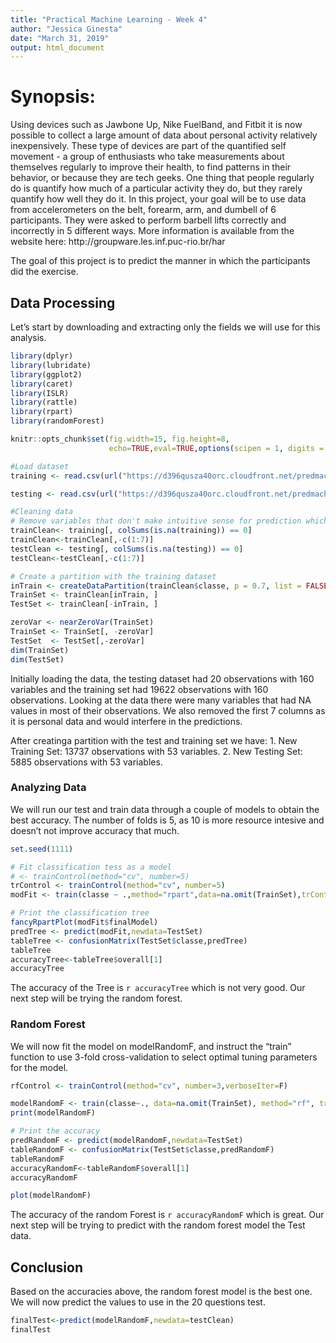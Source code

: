 ```yaml
---
title: "Practical Machine Learning - Week 4"
author: "Jessica Ginesta"
date: "March 31, 2019"
output: html_document
---
```


# Synopsis: 
Using devices such as Jawbone Up, Nike FuelBand, and Fitbit it is now possible to collect a large amount of data about personal activity relatively inexpensively. These type of devices are part of the quantified self movement - a group of enthusiasts who take measurements about themselves regularly to improve their health, to find patterns in their behavior, or because they are tech geeks. One thing that people regularly do is quantify how much of a particular activity they do, but they rarely quantify how well they do it. In this project, your goal will be to use data from accelerometers on the belt, forearm, arm, and dumbell of 6 participants. They were asked to perform barbell lifts correctly and incorrectly in 5 different ways. More information is available from the website here: http://groupware.les.inf.puc-rio.br/har

The goal of this project is to predict the manner in which the participants did the exercise.

## Data Processing

Let's start by downloading and extracting only the fields we will use for this analysis.
```r
library(dplyr)
library(lubridate)
library(ggplot2)
library(caret)
library(ISLR)
library(rattle)
library(rpart)
library(randomForest)

knitr::opts_chunk$set(fig.width=15, fig.height=8,
                      echo=TRUE,eval=TRUE,options(scipen = 1, digits = 2))
```

```r

#Load dataset
training <- read.csv(url("https://d396qusza40orc.cloudfront.net/predmachlearn/pml-training.csv"),header=TRUE)

testing <- read.csv(url("https://d396qusza40orc.cloudfront.net/predmachlearn/pml-testing.csv"),header=TRUE)

#Cleaning data
# Remove variables that don't make intuitive sense for prediction which are the first 7.
trainClean<- training[, colSums(is.na(training)) == 0]
trainClean<-trainClean[,-c(1:7)]
testClean <- testing[, colSums(is.na(testing)) == 0]
testClean<-testClean[,-c(1:7)]

# Create a partition with the training dataset 
inTrain <- createDataPartition(trainClean$classe, p = 0.7, list = FALSE)
TrainSet <- trainClean[inTrain, ]
TestSet <- trainClean[-inTrain, ]

zeroVar <- nearZeroVar(TrainSet)
TrainSet <- TrainSet[, -zeroVar]
TestSet  <- TestSet[,-zeroVar]
dim(TrainSet)
dim(TestSet)
```
Initially loading the data, the testing dataset had 20 observations with 160 variables and the training set had 19622 observations with 160 observations. Looking at the data there were many variables that had NA values in most of their observations. 
We also removed the first 7 columns as it is personal data and would interfere in the predictions.

After creatinga partition with the test and training set we have:
1. New Training Set: 13737 observations with 53 variables.
2. New Testing Set: 5885 observations with 53 variables.

### Analyzing Data
We will run our test and train data through a couple of models to obtain the best accuracy.
The number of folds is 5, as 10 is more resource intesive and doesn't not improve accuracy that much.

```r
set.seed(1111)

# Fit classification tess as a model
# <- trainControl(method="cv", number=5)
trControl <- trainControl(method="cv", number=5)
modFit <- train(classe ~ .,method="rpart",data=na.omit(TrainSet),trControl=trControl)

# Print the classification tree
fancyRpartPlot(modFit$finalModel)
predTree <- predict(modFit,newdata=TestSet)
tableTree <- confusionMatrix(TestSet$classe,predTree)
tableTree
accuracyTree<-tableTree$overall[1]
accuracyTree
```
The accuracy of the Tree is `r accuracyTree` which is not very good. Our next step will be trying the random forest.

### Random Forest

We will now fit the model on modelRandomF, and instruct the "train" function to use 3-fold cross-validation to select optimal tuning parameters for the model.

```r
rfControl <- trainControl(method="cv", number=3,verboseIter=F)

modelRandomF <- train(classe~., data=na.omit(TrainSet), method="rf", trControl=rfControl)
print(modelRandomF)

# Print the accuracy
predRandomF <- predict(modelRandomF,newdata=TestSet)
tableRandomF <- confusionMatrix(TestSet$classe,predRandomF)
tableRandomF
accuracyRandomF<-tableRandomF$overall[1]
accuracyRandomF

plot(modelRandomF)

```
The accuracy of the random Forest is `r accuracyRandomF` which is great. Our next step will be trying to predict with the random forest model the Test data.

## Conclusion

Based on the accuracies above, the random forest model is the best one. We will now predict the values to use in the 20 questions test.

```r

finalTest<-predict(modelRandomF,newdata=testClean)
finalTest

```



